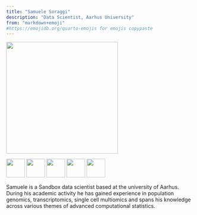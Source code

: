 ---
title: "Samuele Soraggi"
description: "Data Scientist, Aarhus University"
from: "markdown+emoji"
#https://emojidb.org/quarto-emojis for emojis copypaste
---

![](samuele.jpg){width=300}


[![](LinkedIN.png){width=50}](https://www.linkedin.com/in/samuelesoraggi/)   [![](Github_black.png){width=50}](https://github.com/SamueleSoraggi)   [![](Outlook.png){width=50}](mailto:samuele@birc.au.dk?subject=Test)   [![](mapPin.png){width=50}](https://birc.au.dk/)   [![](www.png){width=50}](https://samuelesoraggi.github.io)   

Samuele is a Sandbox data scientist based at the university of Aarhus. During his academic activity he has gained experience in population genomics, transcriptomics, single cell multiomics and spans his knowledge across various themes of advanced computational statistics.
